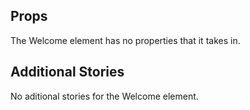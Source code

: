 

<Meta 
  title="Welcome" 
  component={Welcome} 
  decorators={[withA11y]}
/>

<Preview>
  <Story name="To The TPG Storybook" height="405px">
    <Welcome />
  </Story>
</Preview>

## Props

<Props of={Welcome} />

The Welcome element has no properties that it takes in.

## Additional Stories

No aditional stories for the Welcome element.